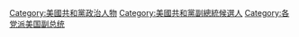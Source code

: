 [[Category:美國共和黨政治人物|Category:美國共和黨政治人物]]
[[Category:美國共和黨副總統候選人|Category:美國共和黨副總統候選人]]
[[Category:各党派美国副总统|Category:各党派美国副总统]]